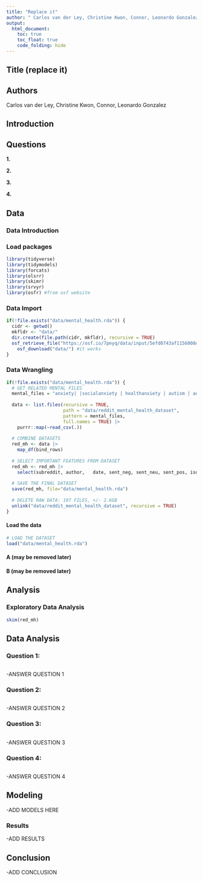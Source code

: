 ```yaml
---
title: "Replace it"
author: " Carlos van der Ley, Christine Kwon, Connor, Leonardo Gonzalez"
output: 
  html_document:
    toc: true
    toc_float: true
    code_folding: hide
---
```


## Title (replace it)



## Authors

Carlos van der Ley, Christine Kwon, Connor, Leonardo Gonzalez

## Introduction



## Questions

**1. **

**2. **

**3. **

**4. **

## Data

### Data Introduction



### Load packages
```r
library(tidyverse)
library(tidymodels)
library(forcats)
library(olsrr)
library(skimr)
library(srvyr)
library(osfr) #from osf website
```

### Data Import
```r

if(!file.exists("data/mental_health.rda")) {
  cidr <- getwd()
  mkfldr <- "data/"
  dir.create(file.path(cidr, mkfldr), recursive = TRUE)
  osf_retrieve_file("https://osf.io/7peyq/data/input/5efd0743af1156008d3b5532") |> 
    osf_download("data/") #it works
}

```

### Data Wrangling

```r

if(!file.exists("data/mental_health.rda")) {
  # GET RELATED MENTAL FILES
  mental_files = "anxiety| |socialanxiety | healthanxiety | autism | adhd | ptsd | lonely | depression | suicidewatch | bipolarreddit | bpd | addiction | alcoholism | schizophrenia"
  
  data <- list.files(recursive = TRUE,
                     path = "data/reddit_mental_health_dataset",
                     pattern = mental_files,
                     full.names = TRUE) |>
    purrr::map(~read_csv(.))
  
  # COMBINE DATASETS
  red_mh <- data |>
    map_df(bind_rows)
  
  # SELECT IMPORTANT FEATURES FROM DATASET
  red_mh <- red_mh |>
    select(subreddit, author,	date, sent_neg, sent_neu, sent_pos, isolation_total,economic_stress_total, domestic_stress_total, liwc_anger, liwc_anxiety, liwc_negative_emotion, liwc_positive_emotion, liwc_sadness)
  
  # SAVE THE FINAL DATASET
  save(red_mh, file="data/mental_health.rda")
  
  # DELETE RAW DATA: 107 FILES, +/- 2.6GB
  unlink("data/reddit_mental_health_dataset", recursive = TRUE)
}

```

#### Load the data

```r
# LOAD THE DATASET
load("data/mental_health.rda")
```

#### A (may be removed later)

#### B (may be removed later)

## Analysis



### Exploratory Data Analysis

```r
skim(red_mh)
```

## Data Analysis

### Question 1:

```r{}

```
-ANSWER QUESTION 1

### Question 2:

```r{}

```
-ANSWER QUESTION 2

### Question 3:

```r{}

```
-ANSWER QUESTION 3

### Question 4:

```r{}

```

-ANSWER QUESTION 4

## Modeling

-ADD MODELS HERE

### Results

-ADD RESULTS

## Conclusion

-ADD CONCLUSION
